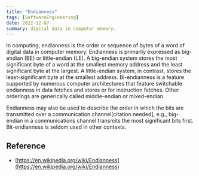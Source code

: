 ```yaml
---
title: "Endianness"
tags: [SoftwareEngineering]
date: 2022-12-07
summary: digital data in computer memory.
---
```


In computing, endianness is the order or sequence of bytes of a word of
digital data in computer memory. Endianness is primarily expressed as
big-endian (BE) or little-endian (LE). A big-endian system stores the most
significant byte of a word at the smallest memory address and the least
significant byte at the largest. A little-endian system, in contrast, stores
the least-significant byte at the smallest address. Bi-endianness is
a feature supported by numerous computer architectures that feature switchable
endianness in data fetches and stores or for instruction fetches. Other
orderings are generically called middle-endian or mixed-endian.

Endianness may also be used to describe the order in which the bits are
transmitted over a communication channel[citation needed], e.g., big-endian in
a communications channel transmits the most significant bits
first. Bit-endianness is seldom used in other contexts.

## Reference

- [https://en.wikipedia.org/wiki/Endianness](https://en.wikipedia.org/wiki/Endianness)

